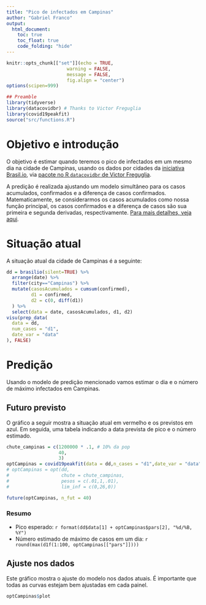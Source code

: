 ```yaml
---
title: "Pico de infectados em Campinas"
author: "Gabriel Franco"
output: 
  html_document:
    toc: true
    toc_float: true
    code_folding: "hide"
---
```


```r
knitr::opts_chunk[["set"]](echo = TRUE,
                      warning = FALSE,
                      message = FALSE,
                      fig.align = "center")
options(scipen=999)

## Preamble
library(tidyverse)
library(datacovidbr) # Thanks to Victor Freguglia
library(covid19peakfit)
source("src/functions.R")
```

# Objetivo e introdução

O objetivo é estimar quando teremos o pico de infectados em um mesmo dia na cidade de Campinas, usando os dados por cidades da [iniciativa Brasil.io](https://brasil.io/dataset/covid19/caso), via [pacote no R `datacovidbr` de Victor Freguglia](https://github.com/Freguglia/datacovidbr).

A predição é realizada ajustando um modelo simultâneo para os casos acumulados, confirmados e a diferença de casos confirmados. Matematicamente, se considerarmos os casos acumulados como nossa função principal, os casos confirmados e a diferença de casos são sua primeira e segunda derivadas, respectivamente. [Para mais detalhes, veja aqui](http://bcblab.org/covid19unicamp/analise_curvas/modelo_derivadas.html).

# Situação atual

A situação atual da cidade de Campinas é a seguinte:

```r
dd = brasilio(silent=TRUE) %>% 
  arrange(date) %>% 
  filter(city=="Campinas") %>% 
  mutate(casosAcumulados = cumsum(confirmed),
         d1 = confirmed,
         d2 = c(0, diff(d1))
  ) %>% 
  select(data = date, casosAcumulados, d1, d2)
visu(prep_data(
  data = dd,
  num_cases = "d1",
  date_var = "data"
), FALSE)
```

# Predição

Usando o modelo de predição mencionado vamos estimar o dia e o número de máximo infectados em Campinas.


## Futuro previsto

O gráfico a seguir mostra a situação atual em vermelho e os previstos em azul. Em seguida, uma tabela indicando a data prevista de pico e o número estimado.

```r
chute_campinas = c(1200000 * .1, # 10% da pop
                   40,
                   3)
optCampinas = covid19peakfit(data = dd,n_cases = "d1",date_var = "data",init_pars = chute_campinas,lim_inf = c(120000,38,0))
# optCampinas = opt(dd,
#                   chute = chute_campinas,
#                   pesos = c(.01,1,.01),
#                   lim_inf = c(0,26,0))

future(optCampinas, n_fut = 40)           
```

### Resumo

- Pico esperado: `r format(dd$data[1] + optCampinas$pars[2], "%d/%B, %Y")`
- Número estimado de máximo de casos em um dia: `r round(max(d1f(1:100, optCampinas[["pars"]])))`

## Ajuste nos dados

Este gráfico mostra o ajuste do modelo nos dados atuais. É importante que todas as curvas estejam bem ajustadas em cada painel.

```r
optCampinas$plot
```

